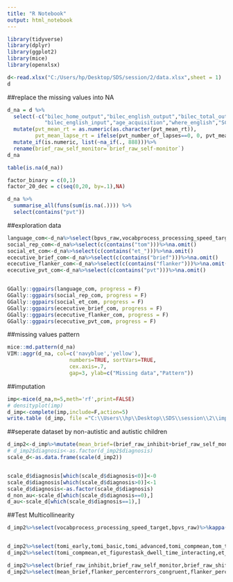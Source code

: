 ---
title: "R Notebook"
output: html_notebook
---
 
```{r setup, include=FALSE}
library(tidyverse)
library(dplyr)
library(ggplot2)
library(mice)
library(openxlsx)

d<-read.xlsx("C:/Users/hp/Desktop/SDS/session/2/data.xlsx",sheet = 1)
d
```

##replace the missing values into NA
```{r}
d_na = d %>%
  select(-c("bilec_home_output","bilec_english_output","bilec_total_output","bilec_home_input",
            "bilec_english_input","age_acquisition","where_english","SCQ"))%>%
  mutate(pvt_mean_rt = as.numeric(as.character(pvt_mean_rt)),
         pvt_mean_lapse_rt = ifelse(pvt_number_of_lapses==0, 0, pvt_mean_lapse_rt)) %>%
  mutate_if(is.numeric, list(~na_if(., 888)))%>%
  rename(brief_raw_self_monitor=`brief_raw_self-monitor`)
d_na

table(is.na(d_na))

factor_binary = c(0,1)
factor_20_dec = c(seq(0,20, by=.1),NA)

d_na %>%
  summarise_all(funs(sum(is.na(.)))) %>%
  select(contains("pvt"))
```

##exploration data
```{r}
language_com<-d_na%>%select(bpvs_raw,vocabprocess_processing_speed_target,wasi_sum_rawscores)%>%na.omit()
social_rep_com<-d_na%>%select(c(contains("tom")))%>%na.omit()
social_et_com<-d_na%>%select(c(contains("et_")))%>%na.omit()
ececutive_brief_com<-d_na%>%select(c(contains("brief")))%>%na.omit()
ececutive_flanker_com<-d_na%>%select(c(contains("flanker")))%>%na.omit()
ececutive_pvt_com<-d_na%>%select(c(contains("pvt")))%>%na.omit()


GGally::ggpairs(language_com, progress = F)
GGally::ggpairs(social_rep_com, progress = F)
GGally::ggpairs(social_et_com, progress = F)
GGally::ggpairs(ececutive_brief_com, progress = F)
GGally::ggpairs(ececutive_flanker_com, progress = F)
GGally::ggpairs(ececutive_pvt_com, progress = F)
```

##missing values pattern
```{r}
mice::md.pattern(d_na)
VIM::aggr(d_na, col=c('navyblue','yellow'),
                    numbers=TRUE, sortVars=TRUE,
                    cex.axis=.7,
                    gap=3, ylab=c("Missing data","Pattern"))
```
##imputation
```{r}
imp<-mice(d_na,m=5,meth='rf',print=FALSE)
# densityplot(imp)
d_imp<-complete(imp,include=F,action=5)
write.table (d_imp, file ="C:\\Users\\hp\\Desktop\\SDS\\session\\2\\imputation.csv", sep =",", row.names =FALSE)
```

##seperate dataset by non-autistic and autistic children
```{r}
d_imp2<-d_imp%>%mutate(mean_brief=(brief_raw_inhibit+brief_raw_self_monitor+brief_raw_shift+brief_raw_emotional_control+brief_raw_initiate+brief_raw_working_memory+brief_raw_plan_organise+brief_raw_task_monitor+brief_raw_organisation_of_materials)/9)%>%mutate(mean_tomi=(tomi_early+tomi_basic+tomi_advanced)/3)
# d_imp2$diagnosis<-as.factor(d_imp2$diagnosis)
scale_d<-as.data.frame(scale(d_imp2))


scale_d$diagnosis[which(scale_d$diagnosis<0)]<-0
scale_d$diagnosis[which(scale_d$diagnosis>0)]<-1
scale_d$diagnosis<-as.factor(scale_d$diagnosis)
d_non_au<-scale_d[which(scale_d$diagnosis==0),]
d_au<-scale_d[which(scale_d$diagnosis==1),]
```


##Test Multicollinearity
```{r}
d_imp2%>%select(vocabprocess_processing_speed_target,bpvs_raw)%>%kappa()


d_imp2%>%select(tomi_early,tomi_basic,tomi_advanced,tomi_compmean,tom_tb_totalscore,et_figurestask_dwell_time_interacting,et_figurestask_dwell_time_not_interacting,et_falsebelief_Testtrial_dwell_time_to_correct,et_falsebelief_testtrial_dwell_time_to_incorrect,et_falsebelief_testtrial_preference_score)%>%kappa()
d_imp2%>%select(tomi_compmean,et_figurestask_dwell_time_interacting,et_falsebelief_Testtrial_dwell_time_to_correct,tom_tb_totalscore)%>%kappa()

d_imp2%>%select(brief_raw_inhibit,brief_raw_self_monitor,brief_raw_shift,brief_raw_emotional_control,brief_raw_initiate,brief_raw_working_memory,brief_raw_plan_organise,brief_raw_task_monitor,brief_raw_organisation_of_materials,flanker_percenterrors_congruent,flanker_percenterrors_incongruent,flanker_mean_rt_congruent,flanker_mean_rt_incongruent,pvt_mean_rt,pvt_mean_lapse_rt,pvt_count_falsestarts,pvt_number_of_lapses)%>%kappa()
d_imp2%>%select(mean_brief,flanker_percenterrors_congruent,flanker_percenterrors_incongruent,flanker_mean_rt_congruent,flanker_mean_rt_incongruent,pvt_mean_rt,pvt_mean_lapse_rt,pvt_number_of_lapses)%>%kappa()
```